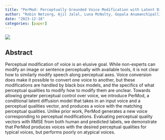 ```yaml
---
title: "PerMod: Perceptually Grounded Voice Modification with Latent Diffusion Models"
author: "Robin Netzorg, Ajil Jalal, Luna McNulty, Gopala Anumanchipalli"
date: "2023-12-16"
categories: [paper]
---
```


![](model_figure.png)


## Abstract

Perceptual modification of voice is an elusive goal. While non-experts can modify an image or sentence perceptually with available tools, it is not clear how to similarly modify speech along perceptual axes. Voice conversion does make it possible to convert one voice to another, but these modifications are handled by black box models, and the specifics of what perceptual qualities to modify how to modify them are unclear. Towards allowing greater perceptual control over voice, we introduce PerMod, a conditional latent diffusion model that takes in an input voice and a perceptual qualities vector, and produces a voice with the matching perceptual qualities. Unlike prior work, PerMod generates a new voice corresponding to perceptual modifications. Evaluating perceptual quality vectors with RMSE from both human and predicted labels, we demonstrate that PerMod produces voices with the desired perceptual qualities for typical voices, but performs poorly on atypical voices.